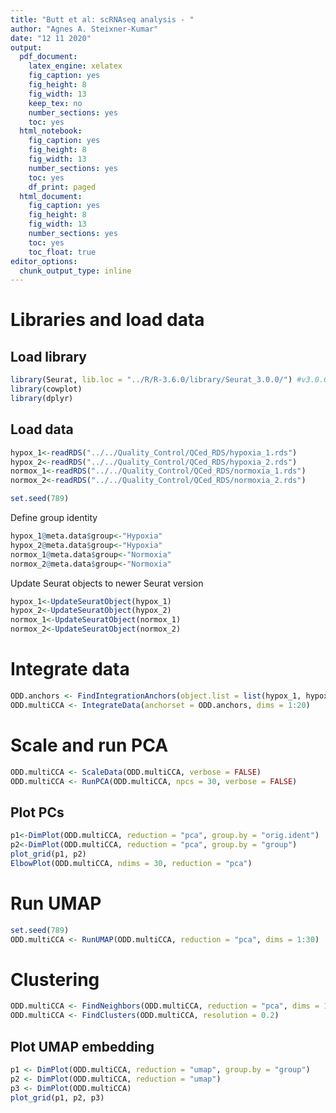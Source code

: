 ```yaml
---
title: "Butt et al: scRNAseq analysis - "
author: "Agnes A. Steixner-Kumar"
date: "12 11 2020"
output: 
  pdf_document:
    latex_engine: xelatex 
    fig_caption: yes
    fig_height: 8
    fig_width: 13
    keep_tex: no
    number_sections: yes
    toc: yes
  html_notebook: 
    fig_caption: yes
    fig_height: 8
    fig_width: 13
    number_sections: yes
    toc: yes
    df_print: paged
  html_document: 
    fig_caption: yes
    fig_height: 8
    fig_width: 13
    number_sections: yes
    toc: yes
    toc_float: true
editor_options: 
  chunk_output_type: inline
---
```


# Libraries and load data
## Load library
```r
library(Seurat, lib.loc = "../R/R-3.6.0/library/Seurat_3.0.0/") #v3.0.0
library(cowplot)
library(dplyr)
```

## Load data
```r
hypox_1<-readRDS("../../Quality_Control/QCed_RDS/hypoxia_1.rds")
hypox_2<-readRDS("../../Quality_Control/QCed_RDS/hypoxia_2.rds")
normox_1<-readRDS("../../Quality_Control/QCed_RDS/normoxia_1.rds")
normox_2<-readRDS("../../Quality_Control/QCed_RDS/normoxia_2.rds")
```

```r
set.seed(789)
```

Define group identity
```r
hypox_1@meta.data$group<-"Hypoxia"
hypox_2@meta.data$group<-"Hypoxia"
normox_1@meta.data$group<-"Normoxia"
normox_2@meta.data$group<-"Normoxia"
```

Update Seurat objects to newer Seurat version
```r
hypox_1<-UpdateSeuratObject(hypox_1)
hypox_2<-UpdateSeuratObject(hypox_2)
normox_1<-UpdateSeuratObject(normox_1)
normox_2<-UpdateSeuratObject(normox_2)
```

# Integrate data
```r
ODD.anchors <- FindIntegrationAnchors(object.list = list(hypox_1, hypox_2, normox_1, normox_2), dims = 1:20)
ODD.multiCCA <- IntegrateData(anchorset = ODD.anchors, dims = 1:20)
```

# Scale and run PCA
```r
ODD.multiCCA <- ScaleData(ODD.multiCCA, verbose = FALSE)
ODD.multiCCA <- RunPCA(ODD.multiCCA, npcs = 30, verbose = FALSE)
```

## Plot PCs
```r
p1<-DimPlot(ODD.multiCCA, reduction = "pca", group.by = "orig.ident")
p2<-DimPlot(ODD.multiCCA, reduction = "pca", group.by = "group")
plot_grid(p1, p2)
ElbowPlot(ODD.multiCCA, ndims = 30, reduction = "pca")
```

# Run UMAP
```r
set.seed(789)
ODD.multiCCA <- RunUMAP(ODD.multiCCA, reduction = "pca", dims = 1:30)
```

# Clustering
```r
ODD.multiCCA <- FindNeighbors(ODD.multiCCA, reduction = "pca", dims = 1:30)
ODD.multiCCA <- FindClusters(ODD.multiCCA, resolution = 0.2)
```

## Plot UMAP embedding
```r
p1 <- DimPlot(ODD.multiCCA, reduction = "umap", group.by = "group")
p2 <- DimPlot(ODD.multiCCA, reduction = "umap")
p3 <- DimPlot(ODD.multiCCA)
plot_grid(p1, p2, p3)
```
